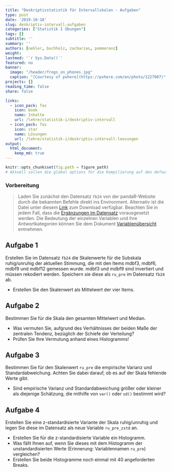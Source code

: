 ```yaml
---
title: "Deskriptivstatistik für Intervallskalen - Aufgaben" 
type: post
date: '2019-10-18' 
slug: deskriptiv-intervall-aufgaben
categories: ["Statistik I Übungen"] 
tags: [] 
subtitle: ''
summary: '' 
authors: [nehler, buchholz, zacharias, pommeranz]
weight:
lastmod: '`r Sys.Date()`'
featured: no
banner:
  image: "/header/frogs_on_phones.jpg"
  caption: "[Courtesy of pxhere](https://pxhere.com/en/photo/1227907)"
projects: []
reading_time: false
share: false

links:
  - icon_pack: fas
    icon: book
    name: Inhalte
    url: /lehre/statistik-i/deskriptiv-intervall
  - icon_pack: fas
    icon: star
    name: Lösungen
    url: /lehre/statistik-i/deskriptiv-intervall-loesungen
output:
  html_document:
    keep_md: true
---
```



```r
knitr::opts_chunk$set(fig.path = figure_path)
# Aktuell sollen die global options für die Kompilierung auf den default Einstellungen gelassen werden
```


### Vorbereitung

> Laden Sie zunächst den Datensatz `fb24` von der pandaR-Website durch die bekannten Befehle direkt ins Environment. Alternativ ist die Datei unter diesem [<i class="fas fa-download"></i> Link](/daten/fb24.rda) zum Download verfügbar. Beachten Sie in jedem Fall, dass die [Ergänzungen im Datensatz](/lehre/statistik-i/deskriptiv-intervall/#prep) vorausgesetzt werden. Die Bedeutung der einzelnen Variablen und ihre Antwortkategorien können Sie dem Dokument [Variablenübersicht](/lehre/statistik-i/variablen.pdf) entnehmen.


## Aufgabe 1

Erstellen Sie im Datensatz `fb24` die Skalenwerte für die Subskala ruhig/unruhig der aktuellen Stimmung, die mit den Items mdbf3, mdbf6, mdbf9 und mdbf12 gemessen wurde. mdbf3 und mdbf9 sind invertiert und müssen rekodiert werden. Speichern sie diese als `ru_pre` im Datensatz `fb24` ab.

* Erstellen Sie den Skalenwert als Mittelwert der vier Items.

## Aufgabe 2

Bestimmen Sie für die Skala den gesamten Mittelwert und Median.

* Was vermuten Sie, aufgrund des Verhältnisses der beiden Maße der zentralen Tendenz, bezüglich der Schiefe der Verteilung?
* Prüfen Sie Ihre Vermutung anhand eines Histogramms!

## Aufgabe 3

Bestimmen Sie für den Skalenwert `ru_pre` die empirische Varianz und Standardabweichung. Achten Sie dabei darauf, ob es auf der Skala fehlende Werte gibt.

* Sind empirische Varianz und Standardabweichung größer oder kleiner als diejenige Schätzung, die mithilfe von `var()` oder `sd()` bestimmt wird?  


## Aufgabe 4

Erstellen Sie eine z-standardisierte Variante der Skala ruhig/unruhig und legen Sie diese im Datensatz als neue Variable `ru_pre_zstd` an.

* Erstellen Sie für die z-standardisierte Variable ein Histogramm.
* Was fällt Ihnen auf, wenn Sie dieses mit dem Histogramm der unstandardisierten Werte (Erinnerung: Variablennamen `ru_pre`) vergleichen?
* Erstellen Sie beide Histogramme noch einmal mit 40 angeforderten Breaks.
